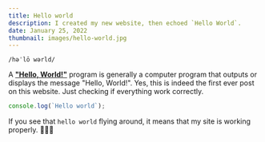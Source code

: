 ```yaml
---
title: Hello world
description: I created my new website, then echoed `Hello World`.
date: January 25, 2022
thumbnail: images/hello-world.jpg
---
```



`/həˈlō wərld/`

A **["Hello, World!"](https://en.wikipedia.org/wiki/%22Hello,_World!%22_program)** program is generally a computer program that outputs or displays the message "Hello, World!". 
Yes, this is indeed the first ever post on this website. Just checking if everything work correctly.

```js
console.log(`Hello world`);
```

<MotionButton/>

If you see that `hello world` flying around, it means that my site is working properly. 💫💫💫
